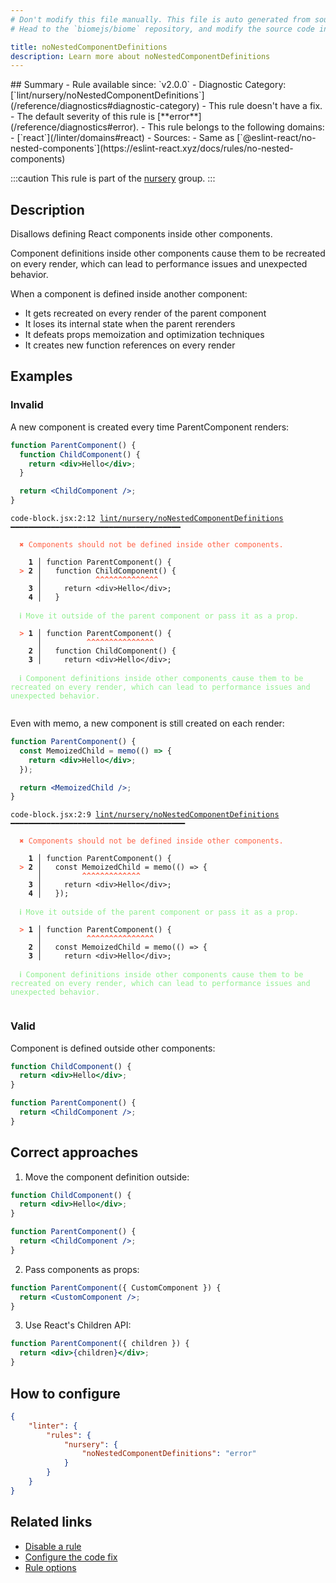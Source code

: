 ```yaml
---
# Don't modify this file manually. This file is auto generated from source, and you will lose your changes next time the website is built.
# Head to the `biomejs/biome` repository, and modify the source code in there.

title: noNestedComponentDefinitions
description: Learn more about noNestedComponentDefinitions
---
```


<Tabs>
<TabItem label="JSX and TSX" icon="seti:javascript">
## Summary
- Rule available since: `v2.0.0`
- Diagnostic Category: [`lint/nursery/noNestedComponentDefinitions`](/reference/diagnostics#diagnostic-category)
- This rule doesn't have a fix.
- The default severity of this rule is [**error**](/reference/diagnostics#error).
- This rule belongs to the following domains:
  - [`react`](/linter/domains#react)
- Sources: 
  - Same as [`@eslint-react/no-nested-components`](https://eslint-react.xyz/docs/rules/no-nested-components)

:::caution
This rule is part of the [nursery](/linter/rules/#nursery) group.
:::
## Description
Disallows defining React components inside other components.

Component definitions inside other components cause them to be recreated on every render,
which can lead to performance issues and unexpected behavior.

When a component is defined inside another component:

- It gets recreated on every render of the parent component
- It loses its internal state when the parent rerenders
- It defeats props memoization and optimization techniques
- It creates new function references on every render

## Examples

### Invalid

A new component is created every time ParentComponent renders:

```jsx
function ParentComponent() {
  function ChildComponent() {
    return <div>Hello</div>;
  }

  return <ChildComponent />;
}
```

<pre class="language-text"><code class="language-text">code-block.jsx:2:12 <a href="https://biomejs.dev/linter/rules/no-nested-component-definitions">lint/nursery/noNestedComponentDefinitions</a> ━━━━━━━━━━━━━━━━━━━━━━━━━━━━━━━━━━━━━━<br /><br />  <strong><span style="color: Tomato;">✖</span></strong> <span style="color: Tomato;">Components should not be defined inside other components.</span><br />  <br />    <strong>1 │ </strong>function ParentComponent() &#123;<br />  <strong><span style="color: Tomato;">&gt;</span></strong> <strong>2 │ </strong>  function ChildComponent() &#123;<br />   <strong>   │ </strong>           <strong><span style="color: Tomato;">^</span></strong><strong><span style="color: Tomato;">^</span></strong><strong><span style="color: Tomato;">^</span></strong><strong><span style="color: Tomato;">^</span></strong><strong><span style="color: Tomato;">^</span></strong><strong><span style="color: Tomato;">^</span></strong><strong><span style="color: Tomato;">^</span></strong><strong><span style="color: Tomato;">^</span></strong><strong><span style="color: Tomato;">^</span></strong><strong><span style="color: Tomato;">^</span></strong><strong><span style="color: Tomato;">^</span></strong><strong><span style="color: Tomato;">^</span></strong><strong><span style="color: Tomato;">^</span></strong><strong><span style="color: Tomato;">^</span></strong><br />    <strong>3 │ </strong>    return &lt;div&gt;Hello&lt;/div&gt;;<br />    <strong>4 │ </strong>  &#125;<br />  <br />  <strong><span style="color: lightgreen;">ℹ</span></strong> <span style="color: lightgreen;">Move it outside of the parent component or pass it as a prop.</span><br />  <br />  <strong><span style="color: Tomato;">&gt;</span></strong> <strong>1 │ </strong>function ParentComponent() &#123;<br />   <strong>   │ </strong>         <strong><span style="color: Tomato;">^</span></strong><strong><span style="color: Tomato;">^</span></strong><strong><span style="color: Tomato;">^</span></strong><strong><span style="color: Tomato;">^</span></strong><strong><span style="color: Tomato;">^</span></strong><strong><span style="color: Tomato;">^</span></strong><strong><span style="color: Tomato;">^</span></strong><strong><span style="color: Tomato;">^</span></strong><strong><span style="color: Tomato;">^</span></strong><strong><span style="color: Tomato;">^</span></strong><strong><span style="color: Tomato;">^</span></strong><strong><span style="color: Tomato;">^</span></strong><strong><span style="color: Tomato;">^</span></strong><strong><span style="color: Tomato;">^</span></strong><strong><span style="color: Tomato;">^</span></strong><br />    <strong>2 │ </strong>  function ChildComponent() &#123;<br />    <strong>3 │ </strong>    return &lt;div&gt;Hello&lt;/div&gt;;<br />  <br />  <strong><span style="color: lightgreen;">ℹ</span></strong> <span style="color: lightgreen;">Component definitions inside other components cause them to be recreated on every render, which can lead to performance issues and unexpected behavior.</span><br />  <br /></code></pre>

Even with memo, a new component is still created on each render:

```jsx
function ParentComponent() {
  const MemoizedChild = memo(() => {
    return <div>Hello</div>;
  });

  return <MemoizedChild />;
}
```

<pre class="language-text"><code class="language-text">code-block.jsx:2:9 <a href="https://biomejs.dev/linter/rules/no-nested-component-definitions">lint/nursery/noNestedComponentDefinitions</a> ━━━━━━━━━━━━━━━━━━━━━━━━━━━━━━━━━━━━━━━<br /><br />  <strong><span style="color: Tomato;">✖</span></strong> <span style="color: Tomato;">Components should not be defined inside other components.</span><br />  <br />    <strong>1 │ </strong>function ParentComponent() &#123;<br />  <strong><span style="color: Tomato;">&gt;</span></strong> <strong>2 │ </strong>  const MemoizedChild = memo(() =&gt; &#123;<br />   <strong>   │ </strong>        <strong><span style="color: Tomato;">^</span></strong><strong><span style="color: Tomato;">^</span></strong><strong><span style="color: Tomato;">^</span></strong><strong><span style="color: Tomato;">^</span></strong><strong><span style="color: Tomato;">^</span></strong><strong><span style="color: Tomato;">^</span></strong><strong><span style="color: Tomato;">^</span></strong><strong><span style="color: Tomato;">^</span></strong><strong><span style="color: Tomato;">^</span></strong><strong><span style="color: Tomato;">^</span></strong><strong><span style="color: Tomato;">^</span></strong><strong><span style="color: Tomato;">^</span></strong><strong><span style="color: Tomato;">^</span></strong><br />    <strong>3 │ </strong>    return &lt;div&gt;Hello&lt;/div&gt;;<br />    <strong>4 │ </strong>  &#125;);<br />  <br />  <strong><span style="color: lightgreen;">ℹ</span></strong> <span style="color: lightgreen;">Move it outside of the parent component or pass it as a prop.</span><br />  <br />  <strong><span style="color: Tomato;">&gt;</span></strong> <strong>1 │ </strong>function ParentComponent() &#123;<br />   <strong>   │ </strong>         <strong><span style="color: Tomato;">^</span></strong><strong><span style="color: Tomato;">^</span></strong><strong><span style="color: Tomato;">^</span></strong><strong><span style="color: Tomato;">^</span></strong><strong><span style="color: Tomato;">^</span></strong><strong><span style="color: Tomato;">^</span></strong><strong><span style="color: Tomato;">^</span></strong><strong><span style="color: Tomato;">^</span></strong><strong><span style="color: Tomato;">^</span></strong><strong><span style="color: Tomato;">^</span></strong><strong><span style="color: Tomato;">^</span></strong><strong><span style="color: Tomato;">^</span></strong><strong><span style="color: Tomato;">^</span></strong><strong><span style="color: Tomato;">^</span></strong><strong><span style="color: Tomato;">^</span></strong><br />    <strong>2 │ </strong>  const MemoizedChild = memo(() =&gt; &#123;<br />    <strong>3 │ </strong>    return &lt;div&gt;Hello&lt;/div&gt;;<br />  <br />  <strong><span style="color: lightgreen;">ℹ</span></strong> <span style="color: lightgreen;">Component definitions inside other components cause them to be recreated on every render, which can lead to performance issues and unexpected behavior.</span><br />  <br /></code></pre>

### Valid

Component is defined outside other components:

```jsx
function ChildComponent() {
  return <div>Hello</div>;
}

function ParentComponent() {
  return <ChildComponent />;
}
```

## Correct approaches

1. Move the component definition outside:

```jsx
function ChildComponent() {
  return <div>Hello</div>;
}

function ParentComponent() {
  return <ChildComponent />;
}
```


2. Pass components as props:

```jsx
function ParentComponent({ CustomComponent }) {
  return <CustomComponent />;
}
```


3. Use React's Children API:

```jsx
function ParentComponent({ children }) {
  return <div>{children}</div>;
}
```



## How to configure
```json title="biome.json"
{
	"linter": {
		"rules": {
			"nursery": {
				"noNestedComponentDefinitions": "error"
			}
		}
	}
}

```
## Related links

- [Disable a rule](/linter/#disable-a-rule)
- [Configure the code fix](/linter#configure-the-code-fix)
- [Rule options](/linter/#rule-options)

</TabItem>
</Tabs>

